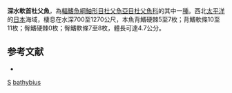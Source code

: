 {{Speciesbox
| genus = Zesticelus
| species = bathybius
| image = Zesticelus bathybius.jpg
| status = DD
| status_system = IUCN3.1
| authority = [[Günther|Günther]], 1878
| synonyms = *''Cottus bathybius''<br /><small>Günther, 1878</small>
}}
'''深水軟首杜父魚'''，為[[輻鰭魚綱|輻鰭魚綱]][[鮋形目|鮋形目]][[杜父魚亞目|杜父魚亞目]][[杜父魚科|杜父魚科]]的其中一[[種|種]]。西北[[太平洋|太平洋]]的[[日本|日本]]海域，棲息在水深700至1270公尺，本魚背鰭硬棘5至7枚；背鰭軟條10至11枚；臀鰭硬棘0枚；臀鰭軟條7至8枚，體長可達4.7公分。

==参考文献==
*{{FishBase_species|genus=Zesticelus|species=bathybius|year=2011|month=12}}

{{taxonbar}}

[[Category:1878年描述的鱼类|S]]
[[Category:軟首杜父魚屬|bathybius]]


{{鮋形目小作品}}